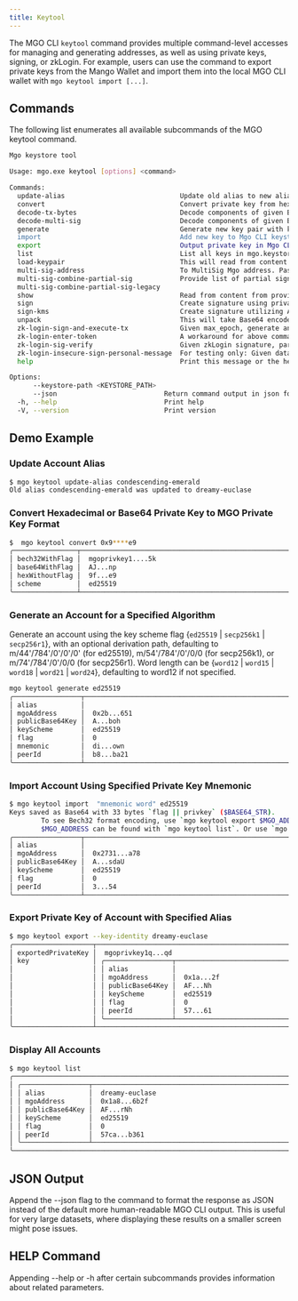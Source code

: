```yaml
---
title: Keytool
---
```


The MGO CLI `keytool` command provides multiple command-level accesses for managing and generating addresses, as well as using private keys, signing, or zkLogin. For example, users can use the command to export private keys from the Mango Wallet and import them into the local MGO CLI wallet with `mgo keytool import [...]`.

## Commands

The following list enumerates all available subcommands of the MGO keytool command.

```bash
Mgo keystore tool

Usage: mgo.exe keytool [options] <command>

Commands:
  update-alias                             Update old alias to new alias. If new alias is not provided, a random alias will be generated
  convert                                  Convert private key from hexadecimal or Base64 format to new format (flag || privkey) starting with "mgoprivkey". Import and export of Hex private key format have been deprecated in Mgo Wallet and Mgo CLI keystore. Use `mgo keytool import` to import keys into Mgo keystore
  decode-tx-bytes                          Decode components of given Base64 encoded transaction bytes
  decode-multi-sig                         Decode components of given Base64 encoded multi-sig. If tx_bytes are provided, it verifies the multi-sig
  generate                                 Generate new key pair with key scheme flag {`ed25519` | `secp256k1` | `secp256r1`} with optional derivation path, defaulting to m/44'/784'/0'/0'/0' for ed25519 or m/54'/784'/0'/0/0 for secp256k1 or m/74'/784'/0'/0/0 for secp256r1. Word length can be {`word12` | `word15` | `word18` | `word21` | `word24`}, defaulting to word12 if not specified
  import                                   Add new key to Mgo CLI keystore with given mnemonic phrase or Bech32 encoded 33 byte `flag || privkey` starting with "mgoprivkey", key scheme flag {`ed25519` | `secp256k1` | `secp256r1`} and optional derivation path, defaulting to m/44'/784'/0'/0'/0' for ed25519 or m/54'/784'/0'/0/0 for secp256k1 or m/74'/784'/0'/0/0 for secp256r1, support word length of 12, 15, 18, 21, 24. Use --alias flag to set alias for key. If alias is not provided, tool will generate one
  export                                   Output private key in Mgo CLI keystore for given key identifier as Bech32 encoded string starting with "mgoprivkey"
  list                                     List all keys in mgo.keystore by their Mgo address, Base64 encoded public key, key scheme name
  load-keypair                             This will read from content from provided file path. Accepted formats can be [enum MgoKeyPair] (Base64 encoded 33 byte `flag || privkey`) or `type AuthorityKeyPair` (Base64 encoded `privkey`). It outputs keypair to a file in current directory where address is filename and prints out its Mgo address, Base64 encoded public key, key scheme and key scheme flag
  multi-sig-address                        To MultiSig Mgo address. Pass list of all Base64 encoded public keys `flag || pk`. For example public keys, see `keytool list`
  multi-sig-combine-partial-sig            Provide list of partial signatures (Base64 encoded `flag || sig || pk`), threshold, list of all public keys and list of their weights defining MultiSig address. Returns valid MultiSig signature and its sender address. Sum of weights of all signatures must be >= threshold
  multi-sig-combine-partial-sig-legacy
  show                                     Read from content from provided file path. Accepted formats can be [enum MgoKeyPair] (Base64 encoded 33 byte `flag || privkey`) or `type AuthorityKeyPair` (Base64 encoded `privkey`). It prints out its Base64 encoded public key and key scheme flag
  sign                                     Create signature using private key from Mgo keystore for given address (or its alias). Any signature is submitted to [struct IntentMessage] (composed of Base64 encoded transaction bytes and its intent). If intent does not exist, default value is used
  sign-kms                                 Create signature utilizing AWS KMS. Pass key-id to sign message with Amazon KMS and base64 pubkey. Use MangoNetLabs/base64pemkey to generate PubKey from pem. Any signature is submitted to [struct IntentMessage] (composed of Base64 encoded transaction bytes and its intent). If intent does not exist, default value is used
  unpack                                   This will take Base64 encoded [enum MgoKeyPair] (Base64 encoded 33 byte `flag || privkey`). It outputs keypair to a file in current directory where address is filename and prints out its Mgo address, Base64 encoded public key, key scheme and key scheme flag
  zk-login-sign-and-execute-tx             Given max_epoch, generate an OAuth URL to prompt user to paste redirect with id_token, call salt server and then call proof server to create test transaction, sign it with temporary keypair and execute, by assembling it into serialized zkLogin signature
  zk-login-enter-token                     A workaround for above command since sometimes cannot paste token (e.g. Facebook). Print out all inputs required here
  zk-login-sig-verify                      Given zkLogin signature, parse it if valid. If `bytes` is provided, parse it as TransactionData or PersonalMessage based on `intent_scope`. It validates zkLogin signature against latest retrieved JWK. Example request: mgo keytool zk-login-sig-verify --sig $SERIALIZED_ZKLOGIN_SIG --bytes $BYTES --intent-scope 0 --network devnet --curr-epoch 10
  zk-login-insecure-sign-personal-message  For testing only: Given data string, sign it with fixed only dev temporary keypair and output zkLogin signature with fixed only dev proof, max epoch is 10
  help                                     Print this message or the help of the given subcommand

Options:
      --keystore-path <KEYSTORE_PATH>
      --json                           Return command output in json format
  -h, --help                           Print help
  -V, --version                        Print version
```

## Demo Example

### Update Account Alias

```bash
$ mgo keytool update-alias condescending-emerald
Old alias condescending-emerald was updated to dreamy-euclase
```

### Convert Hexadecimal or Base64 Private Key to MGO Private Key Format

```bash
$  mgo keytool convert 0x9****e9
╭────────────────┬──────────────────────────────────────────────────────────────────────────╮
│ bech32WithFlag │  mgoprivkey1....5k                                                       │
│ base64WithFlag │  AJ...np                                                                 │
│ hexWithoutFlag │  9f...e9                                                                 │
│ scheme         │  ed25519                                                                 │
╰────────────────┴──────────────────────────────────────────────────────────────────────────╯

```

### Generate an Account for a Specified Algorithm

Generate an account using the key scheme flag {`ed25519` | `secp256k1` | `secp256r1`}, with an optional derivation path, defaulting to m/44'/784'/0'/0'/0' (for ed25519), m/54'/784'/0'/0/0 (for secp256k1), or m/74'/784'/0'/0/0 (for secp256r1). Word length can be {`word12` | `word15` | `word18` | `word21` | `word24`}, defaulting to word12 if not specified.

```bash
mgo keytool generate ed25519
╭─────────────────┬────────────────────────────────────────────────────────────────────────────────────╮
│ alias           │                                                                                    │
│ mgoAddress      │  0x2b...651                                                                        │
│ publicBase64Key │  A...boh                                                                           │
│ keyScheme       │  ed25519                                                                           │
│ flag            │  0                                                                                 │
│ mnemonic        │  di...own                                                                          │
│ peerId          │  b8...ba21                                                                         │
╰─────────────────┴────────────────────────────────────────────────────────────────────────────────────╯

```

### Import Account Using Specified Private Key Mnemonic

```bash
$ mgo keytool import  "mnemonic word" ed25519
Keys saved as Base64 with 33 bytes `flag || privkey` ($BASE64_STR).
        To see Bech32 format encoding, use `mgo keytool export $MGO_ADDRESS` where
        $MGO_ADDRESS can be found with `mgo keytool list`. Or use `mgo keytool convert $BASE64_STR`.
╭─────────────────┬──────────────────────────────────────────────────────────────────────╮
│ alias           │                                                                      │
│ mgoAddress      │  0x2731...a78                                                        │
│ publicBase64Key │  A...sdaU                                                            │
│ keyScheme       │  ed25519                                                             │
│ flag            │  0                                                                   │
│ peerId          │  3...54                                                              │
╰─────────────────┴──────────────────────────────────────────────────────────────────────╯
```

### Export Private Key of Account with Specified Alias

```bash
$ mgo keytool export --key-identity dreamy-euclase
╭────────────────────┬────────────────────────────────────────────────────────────────────────────────────────────╮
│ exportedPrivateKey │  mgoprivkey1q...qd                                                                         │
│ key                │ ╭─────────────────┬──────────────────────────────────────────────────────────────────────╮ │
│                    │ │ alias           │                                                                      │ │
│                    │ │ mgoAddress      │  0x1a...2f                                                           │ │
│                    │ │ publicBase64Key │  AF...Nh                                                             │ │
│                    │ │ keyScheme       │  ed25519                                                             │ │
│                    │ │ flag            │  0                                                                   │ │
│                    │ │ peerId          │  57...61                                                             │ │
│                    │ ╰─────────────────┴──────────────────────────────────────────────────────────────────────╯ │
╰────────────────────┴────────────────────────────────────────────────────────────────────────────────────────────╯

```

### Display All Accounts

```bash
$ mgo keytool list
╭────────────────────────────────────────────────────────────────────────────────────────────╮
│ ╭─────────────────┬──────────────────────────────────────────────────────────────────────╮ │
│ │ alias           │  dreamy-euclase                                                      │ │
│ │ mgoAddress      │  0x1a8...6b2f                                                        │ │
│ │ publicBase64Key │  AF...rNh                                                            │ │
│ │ keyScheme       │  ed25519                                                             │ │
│ │ flag            │  0                                                                   │ │
│ │ peerId          │  57ca...b361                                                         │ │
│ ╰─────────────────┴──────────────────────────────────────────────────────────────────────╯ │
╰────────────────────────────────────────────────────────────────────────────────────────────╯
```

## JSON Output

Append the --json flag to the command to format the response as JSON instead of the default more human-readable MGO CLI output. This is useful for very large datasets, where displaying these results on a smaller screen might pose issues.

## HELP Command

Appending --help or -h after certain subcommands provides information about related parameters.
